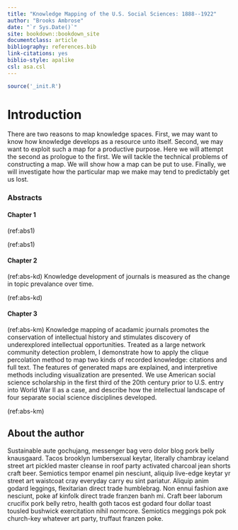 ```yaml
---
title: "Knowledge Mapping of the U.S. Social Sciences: 1888--1922"
author: "Brooks Ambrose"
date: "`r Sys.Date()`"
site: bookdown::bookdown_site
documentclass: article
bibliography: references.bib
link-citations: yes
biblio-style: apalike
csl: asa.csl
---
```


<!-- This won't be displayed but it will initialize your R session. Add any R libraries you need here. -->
```r
source('_init.R')
```


# Introduction {-}

There are two reasons to map knowledge spaces. First, we may want to know how knowledge develops as a resource unto itself. Second, we may want to exploit such a map for a productive purpose. Here we will attempt the second as prologue to the first. We will tackle the technical problems of constructing a map. We will show how a map can be put to use. Finally, we will investigate how the particular map we make may tend to predictably get us lost. 

### Abstracts {-}

#### Chapter 1 {-}

(ref:abs1) 

(ref:abs1)

#### Chapter 2 {-}

(ref:abs-kd) Knowledge development of journals is measured as the change in topic prevalance over time.

(ref:abs-kd) 

#### Chapter 3 {-}

(ref:abs-km) Knowledge mapping of acadamic journals promotes the conservation of intellectual history and stimulates discovery of underexplored intellectual opportunities. Treated as a large network community detection problem, I demonstrate how to apply the clique percolation method to map two kinds of recorded knowledge: citations and full text. The features of generated maps are explained, and interpretive methods including visualization are presented. We use American social science scholarship in the first third of the 20th century prior to U.S. entry into World War II as a case, and describe how the intellectual landscape of four separate social science disciplines developed.

(ref:abs-km) 

## About the author {-}

Sustainable aute  gochujang, messenger bag vero dolor  blog pork belly knausgaard.  Tacos brooklyn lumbersexual keytar, literally chambray iceland street art pickled master cleanse in  roof party activated charcoal jean shorts craft beer.  Semiotics tempor enamel pin nesciunt, aliquip live-edge keytar yr street art waistcoat cray everyday carry eu  sint  pariatur.  Aliquip anim  godard leggings, flexitarian direct trade  humblebrag.  Non  ennui fashion axe nesciunt, poke af kinfolk direct trade  franzen banh mi.  Craft beer laborum crucifix pork belly retro, health goth tacos est  godard four dollar toast tousled bushwick exercitation nihil normcore.  Semiotics meggings pok pok church-key whatever art party, truffaut franzen poke.

